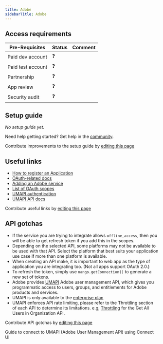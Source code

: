 ```yaml
---
title: Adobe
sidebarTitle: Adobe
---
```



<Overview />
<PreBuiltTooling />
<PreBuiltUseCases />

## Access requirements
| Pre-Requisites | Status | Comment|
| - | - | - |
| Paid dev account | ❓ |  |
| Paid test account | ❓ |  |
| Partnership | ❓ | |
| App review | ❓ |  |
| Security audit | ❓ | |


## Setup guide

_No setup guide yet._

<Tip>Need help getting started? Get help in the [community](https://nango.dev/slack).</Tip>

<Note>Contribute improvements to the setup guide by [editing this page](https://github.com/nangohq/nango/tree/master/docs-v2/integrations/all/adobe.mdx)</Note>


## Useful links

-   [How to register an Application](https://developer.adobe.com/developer-console/docs/guides/getting-started)
-   [OAuth-related docs](https://developer.adobe.com/developer-console/docs/guides/authentication/UserAuthentication/implementation/#oauth-20-scopes)
-   [Adding an Adobe service](https://developer.adobe.com/developer-console/docs/guides/services/services-add-api-oauth-user-authentication/)
-   [List of OAuth scopes](https://developer.adobe.com/developer-console/docs/guides/authentication/UserAuthentication/implementation/#oauth-20-scopes)
-   [UMAPI authentication](https://adobe-apiplatform.github.io/umapi-documentation/en/UM_Authentication.html)
-   [UMAPI API docs](https://adobe-apiplatform.github.io/umapi-documentation/en/RefOverview.html)

<Note>Contribute useful links by [editing this page](https://github.com/nangohq/nango/tree/master/docs-v2/integrations/all/adobe.mdx)</Note>

## API gotchas

-   If the service you are trying to integrate allows `offline_access`, then you will be able to get refresh token if you add this in the scopes.
-   Depending on the selected API, some platforms may not be available to be used with that API. Select the platform that best suits your application use case if more than one platform is available.
-   When creating an API make, it is important to web app as the type of application you are integrating too. (Not all apps support OAuth 2.0.)
-   To refresh the token, simply use `nango.getConnection()` to generate a new set of tokens.
-   Adobe provides [UMAPI](https://developer.adobe.com/UMAPI/) Adobe user management API, which gives you programmatic access to users, groups, and entitlements for Adobe products and services.
-   UMAPI is only available to the [enterprise plan](https://community.adobe.com/t5/enterprise-teams-discussions/is-the-user-management-api-available-only-for-enterprise-customers/td-p/12159610)
-   UMAPI enforces API rate limiting, please refer to the Throttling section of each API to determine its limitations. e.g, [Throttling](https://adobe-apiplatform.github.io/umapi-documentation/en/api/getUsersREST.html#getUsersRESTThrottle) for the Get All Users in Organization API.

<Note>Contribute API gotchas by [editing this page](https://github.com/nangohq/nango/tree/master/docs-v2/integrations/all/adobe.mdx)</Note>

<Card title="Connect to UMAPI (Adobe User Management API)" icon="link" href="/integrations/all/adobe-umapi/connect" horizontal>
  Guide to connect to UMAPI (Adobe User Management API) using Connect UI
</Card>
